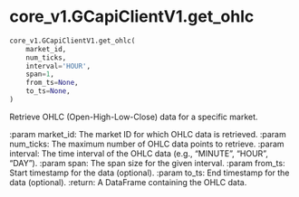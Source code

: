 # core_v1.GCapiClientV1.get_ohlc { #pygcapi.core_v1.GCapiClientV1.get_ohlc }

```python
core_v1.GCapiClientV1.get_ohlc(
    market_id,
    num_ticks,
    interval='HOUR',
    span=1,
    from_ts=None,
    to_ts=None,
)
```

Retrieve OHLC (Open-High-Low-Close) data for a specific market.

:param market_id: The market ID for which OHLC data is retrieved.
:param num_ticks: The maximum number of OHLC data points to retrieve.
:param interval: The time interval of the OHLC data (e.g., "MINUTE", "HOUR", "DAY").
:param span: The span size for the given interval.
:param from_ts: Start timestamp for the data (optional).
:param to_ts: End timestamp for the data (optional).
:return: A DataFrame containing the OHLC data.
